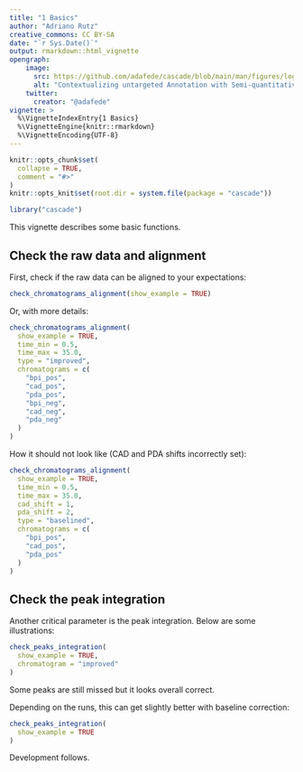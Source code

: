 ```yaml
---
title: "1 Basics"
author: "Adriano Rutz"
creative_commons: CC BY-SA
date: "`r Sys.Date()`"
output: rmarkdown::html_vignette
opengraph:
    image:
      src: https://github.com/adafede/cascade/blob/main/man/figures/logo.svg
      alt: "Contextualizing untargeted Annotation with Semi-quantitative Charged Aerosol Detection for pertinent characterization of natural Extracts"
    twitter:
      creator: "@adafede"
vignette: >
  %\VignetteIndexEntry{1 Basics}
  %\VignetteEngine{knitr::rmarkdown}
  %\VignetteEncoding{UTF-8}
---
```


```r
knitr::opts_chunk$set(
  collapse = TRUE,
  comment = "#>"
)
knitr::opts_knit$set(root.dir = system.file(package = "cascade"))
```

```r
library("cascade")
```

This vignette describes some basic functions.

## Check the raw data and alignment

First, check if the raw data can be aligned to your expectations:

```r
check_chromatograms_alignment(show_example = TRUE)
```

Or, with more details:

```r
check_chromatograms_alignment(
  show_example = TRUE,
  time_min = 0.5,
  time_max = 35.0,
  type = "improved",
  chromatograms = c(
    "bpi_pos",
    "cad_pos",
    "pda_pos",
    "bpi_neg",
    "cad_neg",
    "pda_neg"
  )
)
```

How it should not look like (CAD and PDA shifts incorrectly set):

```r
check_chromatograms_alignment(
  show_example = TRUE,
  time_min = 0.5,
  time_max = 35.0,
  cad_shift = 1,
  pda_shift = 2,
  type = "baselined",
  chromatograms = c(
    "bpi_pos",
    "cad_pos",
    "pda_pos"
  )
)
```

## Check the peak integration

Another critical parameter is the peak integration.
Below are some illustrations:

```r
check_peaks_integration(
  show_example = TRUE,
  chromatogram = "improved"
)
```

Some peaks are still missed but it looks overall correct.

Depending on the runs, this can get slightly better with baseline correction:

```r
check_peaks_integration(
  show_example = TRUE
)
```

Development follows.
